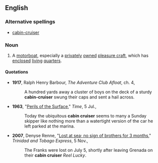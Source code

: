 {{wikipedia}}
==English==

===Alternative spellings===
*[[cabin-cruiser]]

===Noun===
{{en-noun|sg=[[cabin]] [[cruiser]]}}

# A [[motorboat]], especially a [[private]]ly [[owned]] [[pleasure craft]], which has [[enclosed]] [[living]] [[quarters]].

====Quotations====
*'''1917''', Ralph Henry Barbour, ''The Adventure Club Afloat'', ch. 4,
*:A hundred yards away a cluster of boys on the deck of a sturdy '''cabin-cruiser''' swung their caps and sent a hail across.
*'''1963''', "[http://www.time.com/time/magazine/article/0,9171,875037,00.html Perils of the Surface]," ''Time'', 5 Jul.,
*:Today the ubiquitous '''cabin cruiser''' seems to many a Sunday skipper like nothing more than a watertight version of the car he left parked at the marina.
*'''2007''', Denyse Renne, "[http://www.trinidadexpress.com/index.pl/article_news?id=161228392 Lost at sea; no sign of brothers for 3 months]," ''Trinidad and Tobago Express'', 5 Nov.,
*:The Franks were lost on July 5, shortly after leaving Grenada on their '''cabin cruiser''' ''Reel Lucky''.
